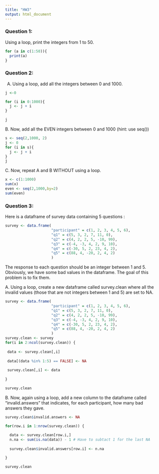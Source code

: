 ```yaml
---
title: "HW3"
output: html_document
---
```





### Question 1:

Using a loop, print the integers from 1 to 50. 
```r
for (a in c(1:50)){
  print(a)
}
```


### Question 2:

A.  Using a loop, add all the integers between 0 and 1000.
```r
j <-0

for (i in 0:1000){
  j <- j + i
}

j
```


B. Now, add all the EVEN integers between 0 and 1000 (hint: use seq())
```r
s <- seq(2,1000, 2)
j <- 0
for (i in s){
  j <- j + i
}
j
```


C. Now, repeat A and B WITHOUT using a loop.
```r
x <- c(1:1000)
sum(x)
even <- seq(2,1000,by=2)
sum(even)
```


### Question 3:

Here is a dataframe of survey data containing 5 questions :

```r
survey <- data.frame(
                     "participant" = c(1, 2, 3, 4, 5, 6),
                     "q1" = c(5, 3, 2, 7, 11, 0),
                     "q2" = c(4, 2, 2, 5, -10, 99),
                     "q3" = c(-4, -3, 4, 2, 9, 10),
                     "q4" = c(-30, 5, 2, 23, 4, 2),
                     "q5" = c(88, 4, -20, 2, 4, 2)
                     )
```
The response to each question should be an integer between 1 and 5. Obviously, we have some bad values in the dataframe. The goal of this problem is to fix them.

A. Using a loop, create a new dataframe called survey.clean where all the invalid values (those that are not integers between 1 and 5) are set to NA.

```r
survey <- data.frame(
                     "participant" = c(1, 2, 3, 4, 5, 6),
                     "q1" = c(5, 3, 2, 7, 11, 0),
                     "q2" = c(4, 2, 2, 5, -10, 99),
                     "q3" = c(-4, -3, 4, 2, 9, 10),
                     "q4" = c(-30, 5, 2, 23, 4, 2),
                     "q5" = c(88, 4, -20, 2, 4, 2)
                     )
survey.clean <- survey
for(i in 2:ncol(survey.clean)) {
  
 data <- survey.clean[,i]
 
 data[(data %in% 1:5) == FALSE] <- NA
 
 survey.clean[,i] <- data
 
}

survey.clean
```


B. Now, again using a loop, add a new column to the dataframe called “invalid.answers” that indicates, for each participant, how many bad answers they gave.

```r
survey.clean$invalid.answers <- NA

for(row.i in 1:nrow(survey.clean)) {
  
  data <- survey.clean[row.i,]
  n.na <- sum(is.na(data)) - 1 # Have to subtact 1 for the last NA
  
  survey.clean$invalid.answers[row.i] <- n.na

}

survey.clean
```

